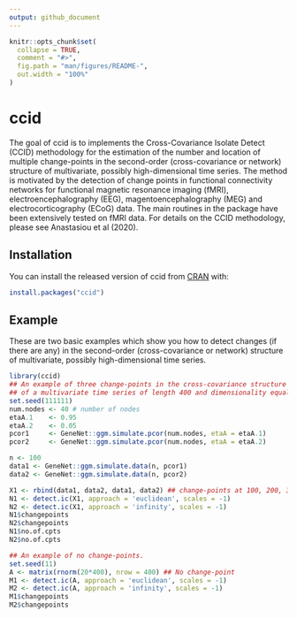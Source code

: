 ---
output: github_document
---

<!-- README.md is generated from README.Rmd. Please edit that file -->

```{r, include = FALSE}
knitr::opts_chunk$set(
  collapse = TRUE,
  comment = "#>",
  fig.path = "man/figures/README-",
  out.width = "100%"
)
```

# ccid

<!-- badges: start -->
<!-- badges: end -->

The goal of ccid is to implements the Cross-Covariance Isolate Detect (CCID)
methodology for the estimation of the number and location of multiple
change-points in the second-order (cross-covariance or network) structure
of multivariate, possibly high-dimensional time series. The method is motivated
by the detection of change points in functional connectivity networks for
functional magnetic resonance imaging (fMRI), electroencephalography (EEG),
magentoencephalography (MEG) and electrocorticography (ECoG) data. The main
routines in the package have been extensively tested on fMRI data. For details
on the CCID methodology, please see Anastasiou et al (2020).

## Installation

You can install the released version of ccid from [CRAN](https://CRAN.R-project.org) with:

``` r
install.packages("ccid")
```

## Example

These are two basic examples which show you how to detect changes (if there
are any) in the second-order (cross-covariance or network) structure of
multivariate, possibly high-dimensional time series.

```{r example}
library(ccid)
## An example of three change-points in the cross-covariance structure
## of a multivariate time series of length 400 and dimensionality equal to 40.
set.seed(111111)
num.nodes <- 40 # number of nodes
etaA.1    <- 0.95
etaA.2    <- 0.05
pcor1     <- GeneNet::ggm.simulate.pcor(num.nodes, etaA = etaA.1)
pcor2     <- GeneNet::ggm.simulate.pcor(num.nodes, etaA = etaA.2)

n <- 100
data1 <- GeneNet::ggm.simulate.data(n, pcor1)
data2 <- GeneNet::ggm.simulate.data(n, pcor2)

X1 <- rbind(data1, data2, data1, data2) ## change-points at 100, 200, 300
N1 <- detect.ic(X1, approach = 'euclidean', scales = -1)
N2 <- detect.ic(X1, approach = 'infinity', scales = -1)
N1$changepoints
N2$changepoints
N1$no.of.cpts
N2$no.of.cpts

## An example of no change-points.
set.seed(11)
A <- matrix(rnorm(20*400), nrow = 400) ## No change-point
M1 <- detect.ic(A, approach = 'euclidean', scales = -1)
M2 <- detect.ic(A, approach = 'infinity', scales = -1)
M1$changepoints
M2$changepoints
```
